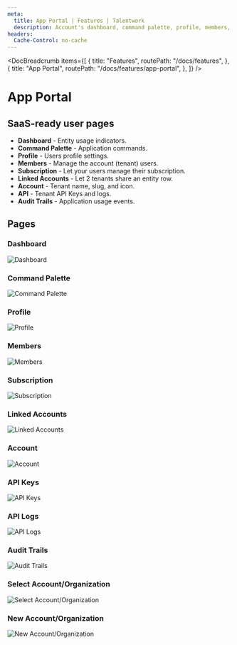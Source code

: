 ```yaml
---
meta:
  title: App Portal | Features | Talentwork
  description: Account's dashboard, command palette, profile, members, subscription, linked accounts, API and audit trails
headers:
  Cache-Control: no-cache
---
```



<DocBreadcrumb
  items={[
    {
      title: "Features",
      routePath: "/docs/features",
    },
    {
      title: "App Portal",
      routePath: "/docs/features/app-portal",
    },
  ]}
/>

# App Portal

## SaaS-ready user pages

- **Dashboard** - Entity usage indicators.
- **Command Palette** - Application commands.
- **Profile** - Users profile settings.
- **Members** - Manage the account (tenant) users.
- **Subscription** - Let your users manage their subscription.
- **Linked Accounts** - Let 2 tenants share an entity row.
- **Account** - Tenant name, slug, and icon.
- **API** - Tenant API Keys and logs.
- **Audit Trails** - Application usage events.

## Pages

### Dashboard

<img
  class="bg-gray-100 border-gray-500 border-2 border-dashed rounded-lg object-cover h-95"
  src="https://yahooder.sirv.com/saasrock/features/app-portal/dashboard.png"
  alt="Dashboard"
/>

### Command Palette

<img
  class="bg-gray-100 border-gray-500 border-2 border-dashed rounded-lg object-cover h-95"
  src="https://yahooder.sirv.com/saasrock/features/app-portal/command-palette.png"
  alt="Command Palette"
/>

### Profile

<img
  class="bg-gray-100 border-gray-500 border-2 border-dashed rounded-lg object-cover h-95"
  src="https://yahooder.sirv.com/saasrock/features/app-portal/profile.png"
  alt="Profile"
/>

### Members

<img
  class="bg-gray-100 border-gray-500 border-2 border-dashed rounded-lg object-cover h-95"
  src="https://yahooder.sirv.com/saasrock/features/app-portal/members.png"
  alt="Members"
/>

### Subscription

<img
  class="bg-gray-100 border-gray-500 border-2 border-dashed rounded-lg object-cover h-95"
  src="https://yahooder.sirv.com/saasrock/features/app-portal/subscription.png"
  alt="Subscription"
/>

### Linked Accounts

<img
  class="bg-gray-100 border-gray-500 border-2 border-dashed rounded-lg object-cover h-95"
  src="https://yahooder.sirv.com/saasrock/features/app-portal/linked-accounts.png"
  alt="Linked Accounts"
/>

### Account

<img
  class="bg-gray-100 border-gray-500 border-2 border-dashed rounded-lg object-cover h-95"
  src="https://yahooder.sirv.com/saasrock/features/app-portal/account.png"
  alt="Account"
/>

### API Keys

<img
  class="bg-gray-100 border-gray-500 border-2 border-dashed rounded-lg object-cover h-95"
  src="https://yahooder.sirv.com/saasrock/features/app-portal/api-keys.png"
  alt="API Keys"
/>

### API Logs

<img
  class="bg-gray-100 border-gray-500 border-2 border-dashed rounded-lg object-cover h-95"
  src="https://yahooder.sirv.com/saasrock/features/app-portal/api-logs.png"
  alt="API Logs"
/>

### Audit Trails

<img
  class="bg-gray-100 border-gray-500 border-2 border-dashed rounded-lg object-cover h-95"
  src="https://yahooder.sirv.com/saasrock/features/app-portal/audit-trails.png"
  alt="Audit Trails"
/>

### Select Account/Organization

<img
  class="bg-gray-100 border-gray-500 border-2 border-dashed rounded-lg object-cover h-95"
  src="https://yahooder.sirv.com/saasrock/features/app-portal/select-account.png"
  alt="Select Account/Organization"
/>

### New Account/Organization

<img
  class="bg-gray-100 border-gray-500 border-2 border-dashed rounded-lg object-cover h-95"
  src="https://yahooder.sirv.com/saasrock/features/app-portal/new-account.png"
  alt="New Account/Organization"
/>
